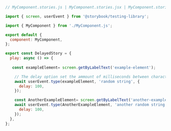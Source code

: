 ```js
// MyComponent.stories.js | MyComponent.stories.jsx | MyComponent.stories.ts | MyComponent.stories.tsx

import { screen, userEvent } from '@storybook/testing-library';

import { MyComponent } from './MyComponent.js';

export default {
  component: MyComponent,
};

export const DelayedStory = {
  play: async () => {
    
   const exampleElement= screen.getByLabelText('example-element');

    // The delay option set the ammount of milliseconds between characters being typed
    await userEvent.type(exampleElement, 'random string', {
      delay: 100,
    });

    const AnotherExampleElement= screen.getByLabelText('another-example-element');
    await userEvent.type(AnotherExampleElement, 'another random string', {
      delay: 100,
    });
  },
};
```